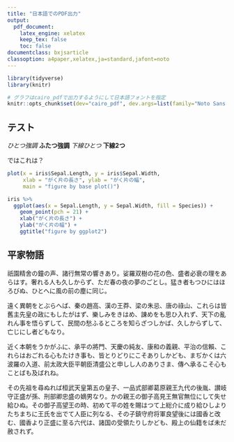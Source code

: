 ```yaml
---
title: "日本語でのPDF出力"
output: 
  pdf_document:
    latex_engine: xelatex
    keep_tex: false
    toc: false
documentclass: bxjsarticle
classoption: a4paper,xelatex,ja=standard,jafont=noto
---
```


```r
library(tidyverse)
library(knitr)

# グラフはcairo_pdfで出力するようにして日本語フォントを指定
knitr::opts_chunk$set(dev="cairo_pdf", dev.args=list(family="Noto Sans CJK JP"))
```

## テスト

*ひとつ強調*  **ふたつ強調** _下線ひとつ_  __下線2つ__

\textgt{ゴシック}  ではこれは？


```r
plot(x = iris$Sepal.Length, y = iris$Sepal.Width, 
     xlab = "がく片の長さ", ylab = "がく片の幅",
     main = "figure by base plot()")
```

\newpage

```r
iris %>% 
  ggplot(aes(x = Sepal.Length, y = Sepal.Width, fill = Species)) +
    geom_point(pch = 21) +
    xlab("がく片の長さ") +
    ylab("がく片の幅") +
    ggtitle("figure by ggplot2")
```

\newpage

## 平家物語

祇園精舍の鐘の声、諸行無常の響きあり。娑羅双樹の花の色、盛者必衰の理をあらはす。奢れる人も久しからず、ただ春の夜の夢のごとし。猛き者もつひにはほろびぬ、ひとへに風の前の塵に同じ。

遠く異朝をとぶらへば、秦の趙高、漢の王莽、梁の朱忌、唐の祿山、これらは皆舊主先皇の政にもしたがはず、樂しみをきはめ、諌めをも思ひ入れず、天下の亂れん事を悟らずして、民間の愁ふるところを知らざつしかば、久しからずして、亡じにし者どもなり。

近く本朝をうかがふに、承平の將門、天慶の純友、康和の義親、平治の信賴、これらはおごれる心もたけき事も、皆とりどりにこそありしかども、まぢかくは六波羅の入道、前太政大臣平朝臣清盛公と申しし人のありさま、傳へ承るこそ心もことばも及ばれね。

その先祖を尋ぬれば桓武天皇第五の皇子、一品式部卿葛原親王九代の後胤、讃岐守正盛が孫、刑部卿忠盛の嫡男なり。かの親王の御子高見王無官無位にして失せ給ひぬ。その御子高望王の時、初めて平の姓を賜はつて上総介に成り給ひしよりたちまちに王氏を出でて人臣に列なる、その子鎮守府将軍良望後には國香と改む、國香より正盛に至る六代は、諸国の受領たりしかども、殿上の仙籍をば未だ赦されず。

